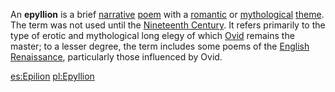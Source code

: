An '''epyllion''' is a brief [[narrative]] [[poem]] with a [[romantic]] or [[mythological]] [[theme]]. The term was not used until the [[Nineteenth Century]].  It refers primarily to the type of erotic and mythological long elegy of which [[Ovid]] remains the master; to a lesser degree, the term includes some poems of the [[English Renaissance]], particularly those influenced by Ovid.

{{poetry-stub}}

[[es:Epilion]]
[[pl:Epyllion]]